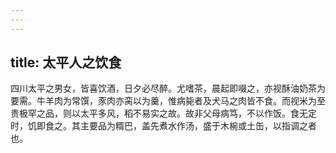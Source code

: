 ```yaml
---
---
---
```

title: 太平人之饮食
---



四川太平之男女，皆喜饮酒，日夕必尽醉。尤嗜茶，晨起即啜之，亦视酥油奶茶为要需。牛羊肉为常馔，豕肉亦脔以为羹，惟病毙者及犬马之肉皆不食。而视米为至贵极罕之品，则以太平多风，稻不易实之故。故非父母病笃，不以作饭。食无定时，饥即食之。其主要品为糈巴，盖先煮水作汤，盛于木椀或土缶，以指调之者也。
